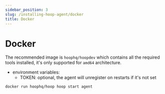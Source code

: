 ```yaml
---
sidebar_position: 3
slug: /installing-hoop-agent/docker
title: Docker
---
```


# Docker

The recommended image is `hoophq/hoopdev` which contains all the required tools installed, it's only supported for `amd64` architecture.

- environment variables:
  - TOKEN: optional, the agent will unregister on restarts if it's not set

```shell
docker run hoophq/hoop hoop start agent
```

